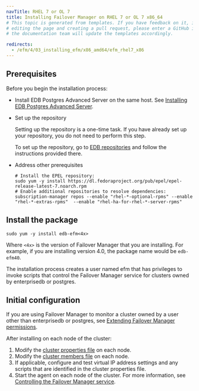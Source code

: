 ```yaml
---
navTitle: RHEL 7 or OL 7
title: Installing Failover Manager on RHEL 7 or OL 7 x86_64
# This topic is generated from templates. If you have feedback on it, instead of
# editing the page and creating a pull request, please enter a GitHub issue and
# the documentation team will update the templates accordingly.

redirects:
  - /efm/4/03_installing_efm/x86_amd64/efm_rhel7_x86
---
```


## Prerequisites

Before you begin the installation process:

- Install EDB Postgres Advanced Server on the same host. See [Installing EDB Postgres Advanced Server](/epas/latest/epas_inst_linux).

- Set up the repository

  Setting up the repository is a one-time task. If you have already set up your repository, you do not need to perform this step.

  To set up the repository, go to [EDB repositories](https://www.enterprisedb.com/repos-downloads) and follow the instructions provided there.

- Address other prerequisites
  ```shell
  # Install the EPEL repository:
  sudo yum -y install https://dl.fedoraproject.org/pub/epel/epel-release-latest-7.noarch.rpm
  # Enable additional repositories to resolve dependencies:
  subscription-manager repos --enable "rhel-*-optional-rpms" --enable "rhel-*-extras-rpms"  --enable "rhel-ha-for-rhel-*-server-rpms"
  ```

## Install the package

```shell
sudo yum -y install edb-efm<4x>
```

Where `<4x>` is the version of Failover Manager that you are installing. For example, if you are installing version 4.0, the package name would be `edb-efm40`.

The installation process creates a user named efm that has privileges to invoke scripts that control the Failover Manager service for clusters owned by enterprisedb or postgres.

## Initial configuration

If you are using Failover Manager to monitor a cluster owned by a user other than enterprisedb or postgres, see [Extending Failover Manager permissions](../../04_configuring_efm/04_extending_efm_permissions/#extending_efm_permissions).

After installing on each node of the cluster:

1.  Modify the [cluster properties file](../../04_configuring_efm/01_cluster_properties/#cluster_properties) on each node.
2.  Modify the [cluster members file](../../04_configuring_efm/03_cluster_members/#cluster_members) on each node.
3.  If applicable, configure and test virtual IP address settings and any scripts that are identified in the cluster properties file.
4.  Start the agent on each node of the cluster. For more information, see [Controlling the Failover Manager service](../../08_controlling_efm_service/).
